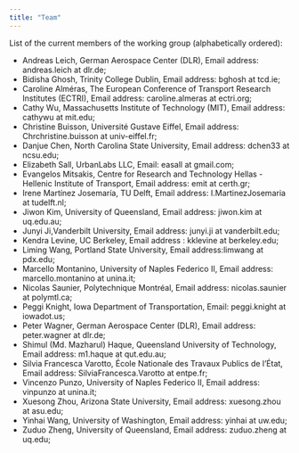 ```yaml
---
title: "Team"
---
```


List of the current members of the working group (alphabetically ordered):

-   Andreas Leich, German Aerospace Center (DLR), Email address: andreas.leich at dlr.de;
-   Bidisha Ghosh, Trinity College Dublin, Email address: bghosh at tcd.ie;
-   Caroline Alméras, The European Conference of Transport Research Institutes (ECTRI), Email address: caroline.almeras at ectri.org;
-   Cathy Wu, Massachusetts Institute of Technology (MIT), Email address: cathywu at mit.edu;
-   Christine Buisson, Université Gustave Eiffel, Email address: Chrchristine.buisson at univ-eiffel.fr;
-   Danjue Chen, North Carolina State University, Email address: dchen33 at ncsu.edu;
-   Elizabeth Sall, UrbanLabs LLC, Email: easall at gmail.com;
-   Evangelos Mitsakis, Centre for Research and Technology Hellas - Hellenic Institute of Transport, Email address: emit at certh.gr;
-   Irene Martínez Josemaría, TU Delft, Email address: I.MartinezJosemaria at tudelft.nl;
-   Jiwon Kim, University of Queensland, Email address: jiwon.kim at uq.edu.au;
-   Junyi Ji,Vanderbilt University, Email address: junyi.ji at vanderbilt.edu;
-   Kendra Levine, UC Berkeley, Email address : kklevine at berkeley.edu;
-   Liming Wang, Portland State University, Email address:limwang at pdx.edu;
-   Marcello Montanino, University of Naples Federico II, Email address: marcello.montanino at unina.it;
-   Nicolas Saunier, Polytechnique Montréal, Email address: nicolas.saunier at polymtl.ca;
-   Peggi Knight, Iowa Department of Transportation, Email: peggi.knight at iowadot.us;
-   Peter Wagner, German Aerospace Center (DLR), Email address: peter.wagner at dlr.de;
-   Shimul (Md. Mazharul) Haque, Queensland University of Technology, Email address: m1.haque at qut.edu.au;
-   Silvia Francesca Varotto, École Nationale des Travaux Publics de l'État, Email address: SilviaFrancesca.Varotto at entpe.fr;
-   Vincenzo Punzo, University of Naples Federico II, Email address: vinpunzo at unina.it;
-   Xuesong Zhou, Arizona State University, Email address: xuesong.zhou at asu.edu;
-   Yinhai Wang, University of Washington, Email address: yinhai at uw.edu;
-   Zuduo Zheng, University of Queensland, Email address: zuduo.zheng at uq.edu;
